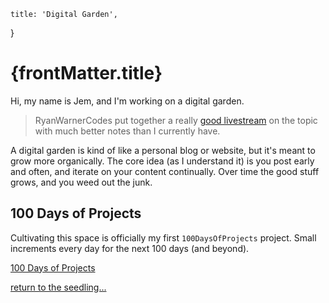     title: 'Digital Garden',
}

<h1>{frontMatter.title}</h1>

Hi, my name is Jem, and I'm working on a digital garden.

> RyanWarnerCodes put together a really
> [good livestream](https://www.youtube.com/watch?v=KtHZ5wR4Ni8) on the topic
> with much better notes than I currently have.

A digital garden is kind of like a personal blog or website, but it's meant to
grow more organically. The core idea (as I understand it) is you post early and
often, and iterate on your content continually. Over time the good stuff grows,
and you weed out the junk.

## 100 Days of Projects

Cultivating this space is officially my first `100DaysOfProjects` project. Small
increments every day for the next 100 days (and beyond).

[100 Days of Projects](/100days)

[return to the seedling...](/)

